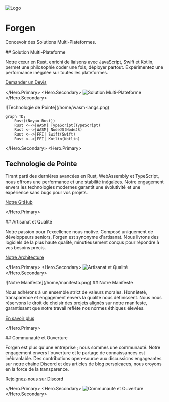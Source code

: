 
<Animation />

<div className="my-18">
<Jumbotron>

![Logo](/logo.png)

# Forgen

Concevoir des Solutions Multi-Plateformes.

</Jumbotron>
</div>

<Hero>
<Hero.Primary>
## Solution Multi-Plateforme

Notre cœur en Rust, enrichi de liaisons avec JavaScript, Swift et Kotlin, permet une philosophie <Highlight>coder une fois, déployer partout</Highlight>. Expérimentez une performance inégalée sur toutes les plateformes.

[Demander un Devis](mailto:hello@forgen.tech)

</Hero.Primary>
<Hero.Secondary>
![Solution Multi-Plateforme](/home/multiplatform.png)
</Hero.Secondary>
</Hero>

<Hero>
<Hero.Secondary>
![Technologie de Pointe](/home/wasm-langs.png)

```mermaid
graph TD;
    Rust((Noyau Rust))
    Rust <-->|WASM| TypeScript(TypeScript)
    Rust <-->|WASM| NodeJS(NodeJS)
    Rust <-->|FFI| Swift(Swift)
    Rust <-->|FFI| Kotlin(Kotlin)
```

</Hero.Secondary>
<Hero.Primary>
## Technologie de Pointe

Tirant parti des dernières avancées en Rust, WebAssembly et TypeScript, nous offrons une performance et une stabilité inégalées. Notre engagement envers les technologies modernes garantit une évolutivité et une expérience sans bugs pour vos projets.

[Notre GitHub](https://github.com/forgen-org)

</Hero.Primary>
</Hero>

<Hero right>
<Hero.Primary>
## Artisanat et Qualité

Notre passion pour l'excellence nous motive. Composé uniquement de développeurs seniors, Forgen est synonyme d'artisanat. Nous livrons des logiciels de la plus haute qualité, minutieusement conçus pour répondre à vos besoins précis.

[Notre Architecture](/fr/learn/introduction)

</Hero.Primary>
<Hero.Secondary>
![Artisanat et Qualité](/home/bugfree.png)
</Hero.Secondary>
</Hero>

<Hero>
<Hero.Secondary>
![Notre Manifeste](/home/manifesto.png)
</Hero.Secondary>
<Hero.Primary>
## Notre Manifeste

Nous adhérons à un ensemble strict de valeurs morales. Honnêteté, transparence et engagement envers la qualité nous définissent. Nous nous réservons le droit de choisir des projets alignés sur notre manifeste, garantissant que notre travail reflète nos normes éthiques élevées.

[En savoir plus](/fr/manifesto)

</Hero.Primary>
</Hero>

<Hero right>
<Hero.Primary>
## Communauté et Ouverture

Forgen est plus qu'une entreprise ; nous sommes une communauté. Notre engagement envers l'ouverture et le partage de connaissances est inébranlable. Des contributions open-source aux discussions engageantes sur notre chaîne Discord et des articles de blog perspicaces, nous croyons en la force de la transparence.

[Rejoignez-nous sur Discord](https://discord.gg/6fTK3ssg)

</Hero.Primary>
<Hero.Secondary>
![Communauté et Ouverture](/home/discord.png)
</Hero.Secondary>
</Hero>
